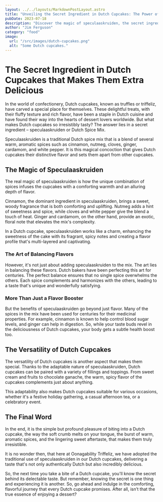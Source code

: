 ```yaml
---
layout: ../../layouts/MarkdownPostLayout.astro
title: "Unveiling the Secret Ingredient in Dutch Cupcakes: The Power of Speculaaskruiden"
pubDate: 2023-07-18
description: "Discover the magic of speculaaskruiden, the secret ingredient that sets Dutch cupcakes apart. Explore how this unique spice mix enhances the flavor and adds a touch of warmth to these delightful treats."
author: "Jim Ferguson"
category: "food"
image:
  url: "/src/images/dutch-cupcakes.png"
  alt: "Some Dutch cupcakes."
---
```


# The Secret Ingredient in Dutch Cupcakes that Makes Them Extra Delicious

In the world of confectionery, Dutch cupcakes, known as truffles or triffeliz, have carved a special place for themselves. These delightful treats, with their fluffy texture and rich flavor, have been a staple in Dutch cuisine and have found their way into the hearts of dessert lovers worldwide. But what makes Dutch cupcakes so irresistibly tasty? The answer lies in a secret ingredient – speculaaskruiden or Dutch Spice Mix.

Speculaaskruiden is a traditional Dutch spice mix that is a blend of several warm, aromatic spices such as cinnamon, nutmeg, cloves, ginger, cardamom, and white pepper. It is this magical concoction that gives Dutch cupcakes their distinctive flavor and sets them apart from other cupcakes.

## The Magic of Speculaaskruiden

The real magic of speculaaskruiden is how the unique combination of spices infuses the cupcakes with a comforting warmth and an alluring depth of flavor.

Cinnamon, the dominant ingredient in speculaaskruiden, brings a sweet, woody fragrance that is both comforting and uplifting. Nutmeg adds a hint of sweetness and spice, while cloves and white pepper give the blend a touch of heat. Ginger and cardamom, on the other hand, provide an exotic, floral note that elevates the mix's complexity.

In a Dutch cupcake, speculaaskruiden works like a charm, enhancing the sweetness of the cake with its fragrant, spicy notes and creating a flavor profile that's multi-layered and captivating.

### The Art of Balancing Flavors

However, it's not just about adding speculaaskruiden to the mix. The art lies in balancing these flavors. Dutch bakers have been perfecting this art for centuries. The perfect balance ensures that no single spice overwhelms the others. Each spice complements and harmonizes with the others, leading to a taste that's unique and wonderfully satisfying.

### More Than Just a Flavor Booster

But the benefits of speculaaskruiden go beyond just flavor. Many of the spices in the mix have been used for centuries for their medicinal properties. For example, cinnamon is known to help control blood sugar levels, and ginger can help in digestion. So, while your taste buds revel in the deliciousness of Dutch cupcakes, your body gets a subtle health boost too.

## The Versatility of Dutch Cupcakes

The versatility of Dutch cupcakes is another aspect that makes them special. Thanks to the adaptable nature of speculaaskruiden, Dutch cupcakes can be paired with a variety of fillings and toppings. From sweet cream and fruits to chocolate ganache, the warm, spicy flavor of the cupcakes complements just about anything.

This adaptability also makes Dutch cupcakes suitable for various occasions, whether it's a festive holiday gathering, a casual afternoon tea, or a celebratory event.

## The Final Word

In the end, it is the simple but profound pleasure of biting into a Dutch cupcake, the way the soft crumb melts on your tongue, the burst of warm, aromatic spices, and the lingering sweet aftertaste, that makes them truly irresistible.

It is no wonder then, that here at Oonagability Triffeliz, we have adopted the traditional use of speculaaskruiden in our Dutch cupcakes, delivering a taste that's not only authentically Dutch but also incredibly delicious.

So, the next time you take a bite of a Dutch cupcake, you'll know the secret behind its delectable taste. But remember, knowing the secret is one thing and experiencing it is another. So, go ahead and indulge in the comforting, flavorful journey that every Dutch cupcake promises. After all, isn’t that the true essence of enjoying a dessert?
